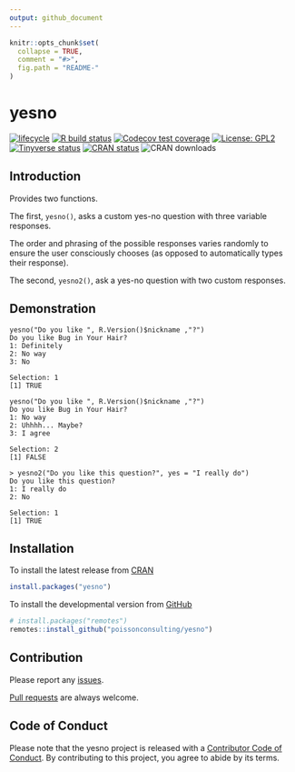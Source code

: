 ```yaml
---
output: github_document
---
```


<!-- README.md is generated from README.Rmd. Please edit that file -->

```r
knitr::opts_chunk$set(
  collapse = TRUE,
  comment = "#>",
  fig.path = "README-"
)
```

# yesno

<!-- badges: start -->
[![lifecycle](https://img.shields.io/badge/lifecycle-stable-brightgreen.svg)](https://www.tidyverse.org/lifecycle/#stable)
[![R build status](https://github.com/poissonconsulting/yesno/workflows/R-CMD-check/badge.svg)](https://github.com/poissonconsulting/yesno/actions)
[![Codecov test coverage](https://codecov.io/gh/poissonconsulting/yesno/branch/master/graph/badge.svg)](https://codecov.io/gh/poissonconsulting/yesno?branch=master)
[![License: GPL2](https://img.shields.io/badge/License-GPL2-blue.svg)](https://www.gnu.org/licenses/old-licenses/gpl-2.0.en.html)
[![Tinyverse status](https://tinyverse.netlify.com/badge/yesno)](https://CRAN.R-project.org/package=yesno)
[![CRAN status](https://www.r-pkg.org/badges/version/yesno)](https://cran.r-project.org/package=yesno)
![CRAN downloads](https://cranlogs.r-pkg.org/badges/yesno)
<!-- badges: end -->

## Introduction

Provides two functions. 

The first, `yesno()`, asks a custom yes-no question with three variable responses.

The order and phrasing of the possible responses varies randomly to ensure the user consciously chooses (as opposed to automatically types their response).

The second, `yesno2()`, ask a yes-no question with two custom responses.

## Demonstration

```
yesno("Do you like ", R.Version()$nickname ,"?")
Do you like Bug in Your Hair?
1: Definitely
2: No way
3: No

Selection: 1
[1] TRUE

yesno("Do you like ", R.Version()$nickname ,"?")
Do you like Bug in Your Hair?
1: No way
2: Uhhhh... Maybe?
3: I agree

Selection: 2
[1] FALSE

> yesno2("Do you like this question?", yes = "I really do")
Do you like this question?
1: I really do
2: No

Selection: 1
[1] TRUE
```

## Installation

To install the latest release from [CRAN](https://cran.r-project.org)
```r
install.packages("yesno")
```

To install the developmental version from [GitHub](https://github.com/poissonconsulting/yesno)
```r
# install.packages("remotes")
remotes::install_github("poissonconsulting/yesno")
```

## Contribution

Please report any [issues](https://github.com/poissonconsulting/yesno/issues).

[Pull requests](https://github.com/poissonconsulting/yesno/pulls) are always welcome.

## Code of Conduct

Please note that the yesno project is released with a [Contributor Code of Conduct](https://contributor-covenant.org/version/2/0/CODE_OF_CONDUCT.html). 
By contributing to this project, you agree to abide by its terms.
